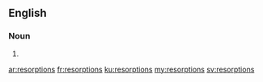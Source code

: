 ==English==

===Noun===
{{head|en|plural}}

# {{plural of|resorption|lang=en|nocat=1}}

[[ar:resorptions]]
[[fr:resorptions]]
[[ku:resorptions]]
[[my:resorptions]]
[[sv:resorptions]]